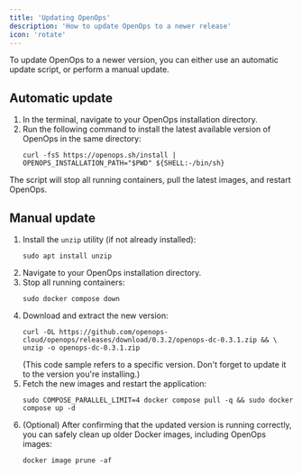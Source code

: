 ```yaml
---
title: 'Updating OpenOps'
description: 'How to update OpenOps to a newer release'
icon: 'rotate'
---
```


To update OpenOps to a newer version, you can either use an automatic update script, or perform a manual update.

## Automatic update

1. In the terminal, navigate to your OpenOps installation directory.
2. Run the following command to install the latest available version of OpenOps in the same directory:
    ```shell
    curl -fsS https://openops.sh/install | OPENOPS_INSTALLATION_PATH="$PWD" ${SHELL:-/bin/sh}
    ```
The script will stop all running containers, pull the latest images, and restart OpenOps.

## Manual update

1. Install the `unzip` utility (if not already installed):
    ```shell
    sudo apt install unzip
    ```
2. Navigate to your OpenOps installation directory.
3. Stop all running containers:
    ```shell
    sudo docker compose down
    ```
4. Download and extract the new version:
    ```shell
    curl -OL https://github.com/openops-cloud/openops/releases/download/0.3.2/openops-dc-0.3.1.zip && \
    unzip -o openops-dc-0.3.1.zip
    ```
    (This code sample refers to a specific version. Don't forget to update it to the version you're installing.)
5. Fetch the new images and restart the application:
    ```shell
    sudo COMPOSE_PARALLEL_LIMIT=4 docker compose pull -q && sudo docker compose up -d
    ```
6. (Optional) After confirming that the updated version is running correctly, you can safely clean up older Docker images, including OpenOps images:
    ```shell
    docker image prune -af
    ```

